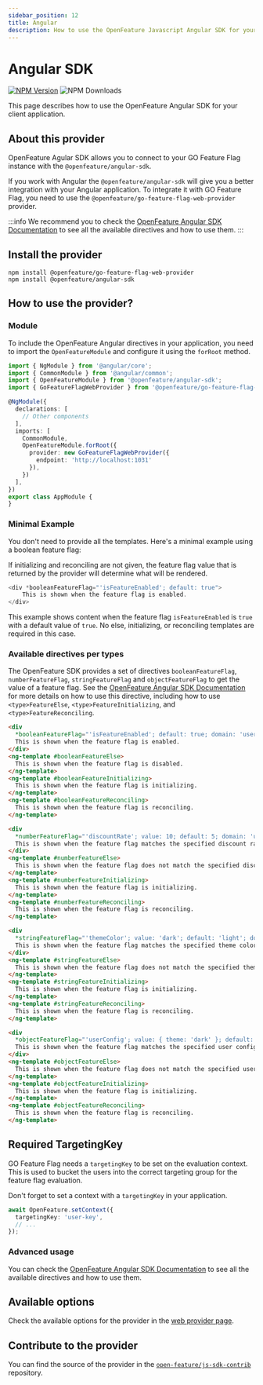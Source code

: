 ```yaml
---
sidebar_position: 12
title: Angular
description: How to use the OpenFeature Javascript Angular SDK for your React application
---
```


# Angular SDK
[![NPM Version](https://img.shields.io/npm/v/%40openfeature%2Fgo-feature-flag-web-provider?color=blue&style=flat-square&logo=npm)](https://www.npmjs.com/package/@openfeature/go-feature-flag-web-provider)
![NPM Downloads](https://img.shields.io/npm/d18m/%40openfeature%2Fgo-feature-flag-web-provider?style=flat-square)


This page describes how to use the OpenFeature Angular SDK for your client application.

## About this provider
OpenFeature Agular SDK allows you to connect to your GO Feature Flag instance with the `@openfeature/angular-sdk`.

If you work with Angular the `@openfeature/angular-sdk` will give you a better integration with your Angular application.
To integrate it with GO Feature Flag, you need to use the `@openfeature/go-feature-flag-web-provider` provider.

:::info
We recommend you to check the [OpenFeature Angular SDK Documentation](https://openfeature.dev/docs/reference/technologies/client/web/angular) to see all the available directives and how to use them.
:::

## Install the provider

```shell
npm install @openfeature/go-feature-flag-web-provider
npm install @openfeature/angular-sdk
```

## How to use the provider?

### Module
To include the OpenFeature Angular directives in your application, you need to import the `OpenFeatureModule` and configure it using the `forRoot` method.

```typescript
import { NgModule } from '@angular/core';
import { CommonModule } from '@angular/common';
import { OpenFeatureModule } from '@openfeature/angular-sdk';
import { GoFeatureFlagWebProvider } from '@openfeature/go-feature-flag-web-provider';

@NgModule({
  declarations: [
    // Other components
  ],
  imports: [
    CommonModule,
    OpenFeatureModule.forRoot({
      provider: new GoFeatureFlagWebProvider({
        endpoint: 'http://localhost:1031'
      }),
    })
  ],
})
export class AppModule {
}
```

### Minimal Example

You don't need to provide all the templates. Here's a minimal example using a boolean feature flag:

If initializing and reconciling are not given, the feature flag value that is returned by the provider will determine what will be rendered.

```javascript
<div *booleanFeatureFlag="'isFeatureEnabled'; default: true">
    This is shown when the feature flag is enabled.
</div>
```

This example shows content when the feature flag `isFeatureEnabled` is `true` with a default value of `true`. No else, initializing, or reconciling templates are required in this case.

### Available directives per types

The OpenFeature SDK provides a set of directives `booleanFeatureFlag`, `numberFeatureFlag`, `stringFeatureFlag` and `objectFeatureFlag` to get the value of a feature flag.
See the [OpenFeature Angular SDK Documentation](https://openfeature.dev/docs/reference/technologies/client/web/angular#how-to-use) for more details on how to use this directive, including how to use `<type>FeatureElse`, `<type>FeatureInitializing`, and `<type>FeatureReconciling`.

<Tabs groupId="code">
  <TabItem value="boolean" label="Boolean">

```html
<div
  *booleanFeatureFlag="'isFeatureEnabled'; default: true; domain: 'userDomain'; else: booleanFeatureElse; initializing: booleanFeatureInitializing; reconciling: booleanFeatureReconciling">
  This is shown when the feature flag is enabled.
</div>
<ng-template #booleanFeatureElse>
  This is shown when the feature flag is disabled.
</ng-template>
<ng-template #booleanFeatureInitializing>
  This is shown when the feature flag is initializing.
</ng-template>
<ng-template #booleanFeatureReconciling>
  This is shown when the feature flag is reconciling.
</ng-template>
```

  </TabItem>
<TabItem value="number" label="Number">

```html
<div
  *numberFeatureFlag="'discountRate'; value: 10; default: 5; domain: 'userDomain'; else: numberFeatureElse; initializing: numberFeatureInitializing; reconciling: numberFeatureReconciling">
  This is shown when the feature flag matches the specified discount rate.
</div>
<ng-template #numberFeatureElse>
  This is shown when the feature flag does not match the specified discount rate.
</ng-template>
<ng-template #numberFeatureInitializing>
  This is shown when the feature flag is initializing.
</ng-template>
<ng-template #numberFeatureReconciling>
  This is shown when the feature flag is reconciling.
</ng-template>
```

  </TabItem>
  <TabItem value="string" label="String">

```html
<div
  *stringFeatureFlag="'themeColor'; value: 'dark'; default: 'light'; domain: 'userDomain'; else: stringFeatureElse; initializing: stringFeatureInitializing; reconciling: stringFeatureReconciling">
  This is shown when the feature flag matches the specified theme color.
</div>
<ng-template #stringFeatureElse>
  This is shown when the feature flag does not match the specified theme color.
</ng-template>
<ng-template #stringFeatureInitializing>
  This is shown when the feature flag is initializing.
</ng-template>
<ng-template #stringFeatureReconciling>
  This is shown when the feature flag is reconciling.
</ng-template>
```

  </TabItem>
  <TabItem value="object" label="Object">

```html
<div
  *objectFeatureFlag="'userConfig'; value: { theme: 'dark' }; default: { theme: 'light' }; domain: 'userDomain'; else: objectFeatureElse; initializing: objectFeatureInitializing; reconciling: objectFeatureReconciling">
  This is shown when the feature flag matches the specified user configuration.
</div>
<ng-template #objectFeatureElse>
  This is shown when the feature flag does not match the specified user configuration.
</ng-template>
<ng-template #objectFeatureInitializing>
  This is shown when the feature flag is initializing.
</ng-template>
<ng-template #objectFeatureReconciling>
  This is shown when the feature flag is reconciling.
</ng-template>
```

  </TabItem>
</Tabs>

## Required TargetingKey
GO Feature Flag needs a `targetingKey` to be set on the evaluation context.  
This is used to bucket the users into the correct targeting group for the feature flag evaluation.

Don't forget to set a context with a `targetingKey` in your application.

```typescript
await OpenFeature.setContext({
  targetingKey: 'user-key',
  // ...
});
```

### Advanced usage
You can check the [OpenFeature Angular SDK Documentation](https://openfeature.dev/docs/reference/technologies/client/web/angular) to see all the available directives and how to use them.

## Available options
Check the available options for the provider in the [web provider page](./openfeature_javascript).

## Contribute to the provider
You can find the source of the provider in the [`open-feature/js-sdk-contrib`](https://github.com/open-feature/js-sdk-contrib/tree/main/libs/providers/go-feature-flag-web) repository.